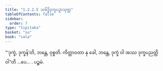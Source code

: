 ```yaml
---
title: "1.2.2.5 သမိဒ္ဓိဒုက္ခပဉှာသုတ္တ"
tableOfContents: false
sidebar:
  order: 7
type: "tipitaka"
basket: "su"
book: "sala"
---
```



<DynamicBreadcrumb />

<Division number="67" book="sala">

<Paragraph number="222" book="sala">
“‘ဒုက္ခံ, ဒုက္ခန်’တိ, ဘန္တေ, ဝုစ္စတိ. ကိတ္တာဝတာ နု ခေါ, ဘန္တေ, ဒုက္ခံ ဝါ အဿ ဒုက္ခပညတ္တိ ဝါ”တိ …ပေ… .

</Paragraph>
</Division>

<Paragraph number="223" type="center" book="sala">
ပဉ္စမံ.
</Paragraph>